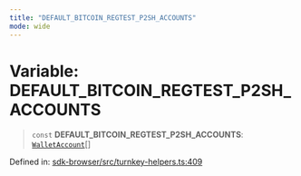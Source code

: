 ```yaml
---
title: "DEFAULT_BITCOIN_REGTEST_P2SH_ACCOUNTS"
mode: wide
---
```

  
# Variable: DEFAULT\_BITCOIN\_REGTEST\_P2SH\_ACCOUNTS

> `const` **DEFAULT\_BITCOIN\_REGTEST\_P2SH\_ACCOUNTS**: [`WalletAccount`](../WalletAccount/readme)[]

Defined in: [sdk-browser/src/turnkey-helpers.ts:409](https://github.com/tkhq/sdk/blob/ee72856c3f450731d7501ab05001215768b71500/packages/sdk-browser/src/turnkey-helpers.ts#L409)
